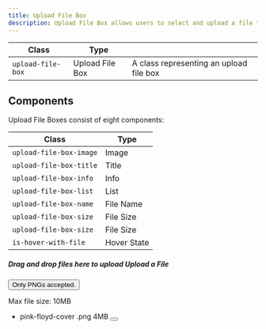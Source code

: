 ```yaml
---
title: Upload File Box
description: Upload File Box allows users to select and upload a file to a specific location.
---
```


| Class             | Type            |                                         |
| ----------------- | --------------- | --------------------------------------- |
| `upload-file-box` | Upload File Box | A class representing an upload file box |

## Components

Upload File Boxes consist of eight components:

| Class                   | Type        |
| ----------------------- | ----------- |
| `upload-file-box-image` | Image       |
| `upload-file-box-title` | Title       |
| `upload-file-box-info`  | Info        |
| `upload-file-box-list`  | List        |
| `upload-file-box-name`  | File Name   |
| `upload-file-box-size`  | File Size   |
| `upload-file-box-size`  | File Size   |
| `is-hover-with-file`    | Hover State |

<Preview>
  <div class="box is-border-dashed is-no-shadow u-padding-24">
    <div class="upload-file-box">
      <div class="upload-file-box-image">
        <span class="icon-upload" aria-hidden="true"></span>
      </div>
      <div class="u-min-width-0">
        <div class="">
          <h5 class="upload-file-box-title heading-level-7 u-inline">
            <span class="is-only-desktop">Drag and drop files here to upload</span>
            <span class="is-not-desktop">Upload a File</span>
          </h5>
          <button
            class="tooltip u-inline u-margin-inline-start-4"
            aria-label="variables info"
          >
            <span class="icon-info" aria-hidden="true"></span>
            <span class="tooltip-popup" role="tooltip">Only PNGs accepted.</span>
          </button>
        </div>
        <p class="upload-file-box-info body-text-2 u-normal">Max file size: 10MB</p>
      </div>
      <ul class="upload-file-box-list u-min-width-0">
        <li class="u-flex u-cross-center u-min-width-0">
          <span class="icon-document" aria-hidden="true"></span>
          <span class="upload-file-box-name u-trim u-min-width-0">pink-floyd-cover</span>
          <span class="upload-file-box-name u-min-width-0 u-flex-shrink-0">.png</span>
          <span class="upload-file-box-size u-margin-inline-start-4 u-margin-inline-end-16">4MB</span>
          <button
            type="button"
            class="button is-text is-only-icon"
            aria-label="remove file"
            style="--button-size:1.5rem;"
          >
            <span class="icon-x" aria-hidden="true"></span>
          </button>
        </li>
      </ul>
    </div>
  </div>
</Preview>
